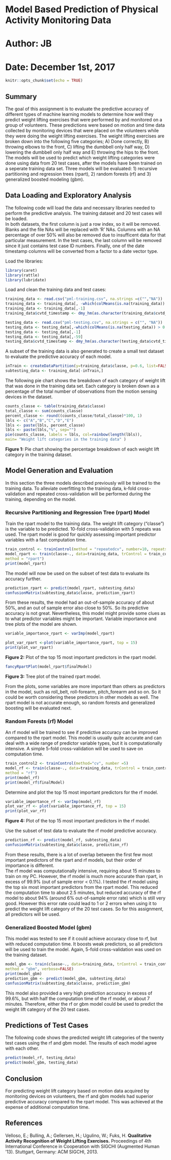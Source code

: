 # Model Based Prediction of Physical Activity Monitoring Data
# Author:  JB
# Date:  December 1st, 2017


```r
knitr::opts_chunk$set(echo = TRUE)
```

## Summary
The goal of this assignment is to evaluate the predictive accuracy of different types 
of machine learning models to determine how well they predict weight lifting exercises 
that were performed by and monitored on a group of volunteers.  These predictions were 
based on motion and time data collected by monitoring devices that were placed on the 
volunteers while they were doing the weight lifting exercises.  The weight lifting
exercises are broken down into the following five categories;  A) Done correctly,
B) throwing elbows to the front, C) lifting the dumbbell only half way, D) lowering 
the dumbbell only half way and E) throwing the hips to the front.  The models will be
used to predict which weight lifting categories were done using data from 20 test
cases, after the models have been trained on a seperate training data set.  Three
models will be evaluated: 1)  recursive partitioning and regression trees (rpart), 
2) random forests (rf) and 3) generalized boosted modeling (gbm).

## Data Loading and Exploratory Analysis
The following code will load the data and necessary libraries needed to perform the
predictive analysis.  The training dataset and 20 test cases will be loaded.  
In both datasets, the first column is just a row index, so it will be removed.
Blanks and the file NAs will be replaced with 'R' NAs. Columns with an NA percentage 
of over 50% will also be removed due to insufficent data for that particular 
measurement.  In the test cases, the last column will be removed since it just 
contains test case ID numbers.  Finally, one of the date timestamp columns will be 
converted from a factor to a date vector type.

Load the libraries:
```r
library(caret)
library(rattle)
library(lubridate)
```

Load and clean the training data and test cases:
```r
training_data <- read.csv("pml-training.csv", na.strings =c("","NA"))
training_data <- training_data[, -which(colMeans(is.na(training_data)) > 0.5)]
training_data <- training_data[,-1]
training_data$cvtd_timestamp <- dmy_hm(as.character(training_data$cvtd_timestamp))

testing_data <- read.csv("pml-testing.csv", na.strings = c("", "NA"))
testing_data <- testing_data[,-which(colMeans(is.na(testing_data)) > 0.5)]
testing_data <- testing_data[,-1]
testing_data <- testing_data[,-59]
testing_data$cvtd_timestamp <- dmy_hm(as.character(testing_data$cvtd_timestamp))
```

A subset of the training data is also generated to create a small test dataset
to evaluate the predictive accuracy of each model.  
```r
inTrain <- createDataPartition(y=training_data$classe, p=0.6, list=FALSE)
subtesting_data <- training_data[-inTrain,]
```

The following pie chart shows the breakdown of each category of weight lift that was
done in the training data set.  Each category is broken down as a percentage of the
total number of observations from the motion sensing devices in the dataset.
```r
counts_classe <- table(training_data$classe)
total_classe <- sum(counts_classe)
percent_classe <- round((counts_classe/total_classe)*100, 1)
lbls <- c("A","B","C","D","E")
lbls <- paste(lbls, percent_classe)
lbls <- paste(lbls,"%", sep="")
pie(counts_classe, labels = lbls, col=rainbow(length(lbls)), 
main= "Weight lift categories in the training data" )
```

**Figure 1:**  Pie chart showing the percentage breakdown of each weight lift category
in the training dataset.

##  Model Generation and Evaluation
In this section the three models described previously will be trained to the training
data.  To alleviate overfitting to the training data, k-fold cross-validation and 
repeated cross-validation will be performed during the training, depending on the 
model.

### Recursive Partitioning and Regression Tree (rpart) Model
Train the rpart model to the training data.  The weight lift category ("classe") is
the variable to be predicted.  10-fold cross-validation with 5 repeats was used.
The rpart model is good for quickly assessing important predictor variables with
a fast computation time.
```r
train_control <- trainControl(method = "repeatedcv", number=10, repeats=5)
model_rpart <- train(classe~., data=training_data, trControl = train_control, 
method = "rpart")
print(model_rpart)
```

The model will now be used on the subset of test data to evaluate its accuracy
further.
```r
prediction_rpart <- predict(model_rpart, subtesting_data)
confusionMatrix(subtesting_data$classe, prediction_rpart)
```

From these results, the model had an out-of-sample accuracy of about 50%, and an
out of sample error also close to 50%.  So its predictive accuracy is not great.
Nevertheless, this model might provide some clues as to what predictor variables
might be important. Variable importance and tree plots of the model are shown.   
```r
variable_importance_rpart <- varImp(model_rpart)
```

```r
plot_var_rpart <-plot(variable_importance_rpart, top = 15)
print(plot_var_rpart)
```

**Figure 2:**  Plot of the top 15 most important predictors in the rpart model.

```r
fancyRpartPlot(model_rpart$finalModel)
```

**Figure 3:**  Tree plot of the trained rpart model.

From the plots, some variables are more important than others as predictors in
the model, such as roll_belt, roll-forearm, pitch_forearm and so on. So it could 
be worth considering these predictors in other models as well.  The rpart model
is not accurate enough, so random forests and generalized boosting will be 
evaluated next.  

### Random Forests (rf) Model
An rf model will be trained to see if predictive accuracy can be
improved compared to the rpart model.  This model is usually quite accurate and can 
deal with a wide range of predictor variable types, but it is computationally 
intensive.  A simple 5-fold cross-validation will be used to save on computation 
time.
```r
train_control2 <- trainControl(method="cv", number =5)
model_rf <- train(classe~., data=training_data, trControl = train_control2, 
method = "rf")
print(model_rf)
print(model_rf$finalModel)
```

Determine and plot the top 15 most important predictors for the rf model.
```r
variable_importance_rf <- varImp(model_rf)
plot_var_rf <- plot(variable_importance_rf, top = 15)
print(plot_var_rf)
```

**Figure 4:**  Plot of the top 15 most important predictors in the rf model.

Use the subset of test data to evaluate the rf model predictive accuracy.
```r
prediction_rf <- predict(model_rf, subtesting_data)
confusionMatrix(subtesting_data$classe, prediction_rf)
```

From these results, there is a lot of overlap between the first few most important
predictors of the rpart and rf models, but their order of importance is different.  
The rf model was computationally intensive, requiring about 15 minutes to train 
on my PC.  However, the rf model is much more accurate than rpart, in excess of 
99.9% (out of sample error < 0.1%).  I tested the rf model using the top six most 
important predictors from the rpart model.  This reduced the computation time to 
about 2.5 minutes, but reduced accuracy of the rf model to about 94% (around 6% 
out-of-sample error rate) which is still very good.  However this error rate could
lead to 1 or 2 errors when using it to predict the weight lift category of the 20 
test cases.  So for this assignment, all predictors will be used.  

### Generalized Boosted Model (gbm)
This model was tested to see if it could achieve accuracy close to rf, but with 
reduced computation time.  It boosts weak predictors, so all predictors will be
used to train the model.  Again, 5-fold cross-validation was used on the training
dataset.  
```r
model_gbm <- train(classe~., data=training_data, trControl = train_control2, 
method = "gbm", verbose=FALSE)
print(model_gbm)
prediction_gbm <- predict(model_gbm, subtesting_data)
confusionMatrix(subtesting_data$classe, prediction_gbm)
```

This model also provided a very high prediction accuracy in excess of 99.6%, but with 
half the computation time of the rf model, or about 7 minutes.  Therefore, either 
the rf or gbm model could be used to predict the weight lift category of the 20 test 
cases.


## Predictions of Test Cases
The following code shows the predicted weight lift categories of the twenty test
cases using the rf and gbm model.  The results of each model agree with each other.
```r
predict(model_rf, testing_data)
predict(model_gbm, testing_data)
```

## Conclusion
For predicting weight lift category based on motion data acquired by monitoring
devices on volunteers, the rf and gbm models had superior predictive accuracy 
compared to the rpart model.  This was achieved at the expense of additional
computation time.  

## References
Velloso, E.; Bulling, A.; Gellersen, H.; Ugulino, W.; Fuks, H. 
**Qualitative Activity Recognition of Weight Lifting Exercises.** Proceedings 
of 4th International Conference in Cooperation with SIGCHI (Augmented Human '13). 
Stuttgart, Germany: ACM SIGCHI, 2013. 






